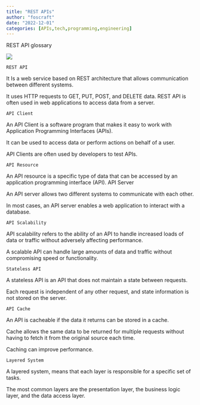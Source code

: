 ```yaml
---
title: "REST APIs"
author: "foscraft"
date: "2022-12-01"
categories: [APIs,tech,programming,engineering]
---
```


REST API glossary

![](apis.jpeg)

`REST API`

It Is a web service based on REST architecture that allows communication between different systems.

It uses HTTP requests to GET, PUT, POST, and DELETE data. REST API is often used in web applications to access data from a server.

`API Client`

An API Client is a software program that makes it easy to work with Application Programming Interfaces (APIs).

It can be used to access data or perform actions on behalf of a user.

API Clients are often used by developers to test APIs.

`API Resource`

An API resource is a specific type of data that can be accessed by an application programming interface (API).
API Server

An API server allows two different systems to communicate with each other.

In most cases, an API server enables a web application to interact with a database.

`API Scalability`

API scalability refers to the ability of an API to handle increased loads of data or traffic without adversely affecting performance.

A scalable API can handle large amounts of data and traffic without compromising speed or functionality.

`Stateless API`

A stateless API is an API that does not maintain a state between requests.

Each request is independent of any other request, and state information is not stored on the server.

`API Cache`

An API is cacheable if the data it returns can be stored in a cache.

Cache allows the same data to be returned for multiple requests without having to fetch it from the original source each time.

Caching can improve performance.

`Layered System`

A layered system, means that each layer is responsible for a specific set of tasks.

The most common layers are the presentation layer, the business logic layer, and the data access layer.